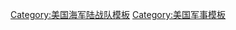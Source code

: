 {{military navigation
| name = 美國海軍陸戰隊
| image = [[File:Seal of the United States Marine Corps.svg|80px|link=|alt=Seal of the United States Marine Corps]]
| title = {{flagicon image|Flag of the United States Marine Corps.svg|alt=Flag of the United States Marine Corps}} [[美國海軍陸戰隊]]
| state = {{{state<includeonly>|autocollapse</includeonly>}}}
| bodyclass = hlist
| style = wide
| below =
* '''{{icon|Portal}} [[:en:Portal:United States Marine Corps|美國海軍陸戰隊]] '''
* '''{{icon|Category}} [[:Category:美国海军陆战队|美國海軍陸戰隊]]'''
* [[:Template:美國海軍陸戰隊主要司令部|主要單位模板]]

| group1 = 領導
|  list1 =
* [[美国海军部长|海軍部長]]
* {{Link-en|美國海軍副部長|Under Secretary of the Navy|海軍副部長}}
* [[美国海军陆战队司令|陸戰隊司令]]
* {{Link-en|美國海軍陸戰隊副司令|Assistant Commandant of the Marine Corps|陸戰隊副司令}}
* {{Link-en|美國海軍陸戰隊總士官長|Sergeant Major of the Marine Corps|陸戰隊總士官長}}
* {{Link-en|美國海軍陸戰隊上將列表|List of United States Marine Corps four-star generals|上將列表}}
* [[美国众议院军事委员会|众议院军事委员会]]（{{Link-en|美國眾議院海上及遠征部隊小組委員會|United States House Armed Services Subcommittee on Seapower and Projection Forces|海上及遠征部隊小組委員會}}）
* [[美国参议院军事委员会|参议院军事委员会]]（{{Link-en|美國參議院海上及遠征部隊小組委員會|United States Senate Armed Services Subcommittee on Seapower |海上及遠征部隊小組委員會}}）

| group2 = [[:Template:美國海軍陸戰隊主要司令部|主要司令部]]
|  list2 =
* [[美国海军陆战队军事单位与编制|單位與編制]]
* {{Link-en|美國海軍陸戰隊總部|Headquarters Marine Corps|總部}}
* {{Link-en|美國海軍艦隊陸戰部隊|Fleet Marine Force|艦隊陸戰部隊}}（{{Link-en|美國大西洋艦隊陸戰隊|Fleet Marine Force, Atlantic|大西洋}}、[[美國太平洋艦隊陸戰隊|太平洋]]）
* {{Link-en|美國海軍陸戰隊部隊司令部|United States Marine Corps Forces Command|部隊司令部}}（[[美國海軍陸戰隊第二遠征軍|第二遠征軍]]）
* [[美国太平洋海军陆战队|太平洋海軍陸戰隊]]（[[美國海軍陸戰隊|第一遠征軍]]、[[美國海軍陸戰隊第三遠征軍|第三遠征軍]]）
* {{Link-en|美國海軍陸戰隊預備役|United States Marine Corps Reserve|預備役}}


| group3 = 架構
|  list3 =
* {{Link-en|美國海軍陸戰隊空地特遣隊|Marine Air-Ground Task Force|空地特遣部隊}}
* {{Link-en|美國海軍陸戰隊設施列表|List of United States Marine Corps installations|基地}}
* {{Link-en|美國海軍陸戰隊營級單位列表|List of United States Marine Corps battalions|營級單位}}
* {{Link-en|美國海軍陸戰隊航空兵|United States Marine Corps Aviation|航空兵}}
* {{Link-en|海軍陸戰隊遠征支隊|Marine Expeditionary Unit|陸戰隊遠征支隊}}
* [[美國海軍陸戰隊特種作戰司令部|特種作戰司令部]]
* {{Link-en|美國海軍陸戰隊空地特遣部隊偵察隊|United States Marine Air-Ground Task Force Reconnaissance|特遣部隊偵察隊}}（[[美國海軍陸戰隊武裝偵察部隊|武裝偵察隊]]、{{Link-en|美國海軍陸戰隊偵察營|United States Marine Corps Reconnaissance Battalions|偵察營}}）

| group4 = 人事及訓練
|  list4 =
; {{nobold|人事}}
: {{Link-en|美國海軍陸戰隊軍銜佩章|United States Marine Corps rank insignia|軍銜佩章}}
: {{Link-en|美國海軍陸戰隊軍職專長列表|List of United States Marine Corps MOS|軍職專長}}
: {{Link-en|美國海軍陸戰隊刑事偵查|United States Marine Corps Criminal Investigation Division|刑事偵查署}}
: {{Link-en|美國海軍陸戰隊軍法署|United States Marine Corps Judge Advocate Division|軍法署}}
: {{Link-en|美國海軍陸戰隊牧師|Chaplain of the Marine Corps|牧師}}

; {{nobold|訓練}}
: {{Link-en|美國海軍陸戰隊新兵訓練|United States Marine Corps Recruit Training|新兵訓練}}
: {{Link-en|美國海軍陸戰隊步兵學校|United States Marine Corps School of Infantry|步兵學校}}
: {{Link-en|美國海軍陸戰隊預備軍官學校|Officer Candidates School (United States Marine Corps)| 預備軍官學校}}
: {{Link-en|美國海軍陸戰隊基礎學校|The Basic School|基礎學校}}
: {{Link-en|美國海軍陸戰隊格鬥課程|Marine Corps Martial Arts Program|格鬥課程}}
:[[美國海軍陸戰隊大學|海军陆战队大学]]

| group5 = 制服及裝備
|  list5 =
* {{Link-en|美國海軍陸戰隊制服|Uniforms of the United States Marine Corps|制服}}
* {{Link-en|美國海軍部勳獎|Military awards of the United States Department of the Navy|勳獎}}
* [[美國海軍陸戰隊徽章|徽章]]
* {{Link-en|美國海軍陸戰隊武器列表|List of weapons of the United States Marine Corps|武器}}
* {{Link-en|美國海軍陸戰隊車輛列表|List of vehicles of the United States Marine Corps|車輛與飛行器}}
* {{Link-en|美國海軍陸戰隊單兵裝備列表|List of United States Marine Corps individual equipment|單兵裝備}}

| group6 = 歷史及傳統
|  list6 =
* {{Link-en|老鷹、地球與船錨|Eagle, Globe, and Anchor}}
* [[美国海军陆战队军乐团|軍樂團]]
* {{Link-en|美國海軍陸戰隊鼓號樂隊|United States Marine Drum and Bugle Corps|鼓號樂隊}}
* {{Link-en|美國海軍陸戰隊兵籍號碼|Service number (United States Marine Corps)| 兵籍號碼}}
* {{Link-en|美國海軍陸戰隊戰爭紀念雕像|Marine Corps War Memorial|戰爭紀念雕像}}
* {{Link-en|美國海軍陸戰隊軍旗|Flag of the United States Marine Corps|軍旗}}
* [[海軍陸戰隊一號]]
* {{Link-en|海軍陸戰隊讚歌|Marines' Hymn}}
* [[硫磺島升旗]]
* [[步枪兵的信条]]
* [[美國海軍陸戰隊無聲操槍排|無聲操槍排]]
}}<noinclude>
[[Category:美国海军陆战队模板]]
[[Category:美国军事模板]]
{{Documentation}}
</noinclude>